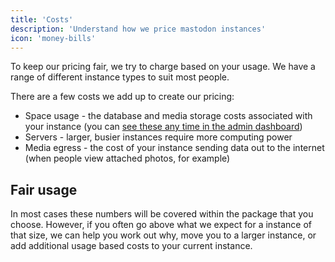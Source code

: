 ```yaml
---
title: 'Costs'
description: 'Understand how we price mastodon instances'
icon: 'money-bills'
---
```


To keep our pricing fair, we try to charge based on your usage. We have a range of different instance types to suit most people.

<Snippet file="packages.mdx" />

There are a few costs we add up to create our pricing:

* Space usage - the database and media storage costs associated with your instance (you can [see these any time in the admin dashboard](/admin/understanding-space-usage))
* Servers - larger, busier instances require more computing power
* Media egress - the cost of your instance sending data out to the internet (when people view attached photos, for example)

## Fair usage

In most cases these numbers will be covered within the package that you choose. However, if you often go above what we expect for a instance of that size, we can help you work out why, move you to a larger instance, or add additional usage based costs to your current instance.